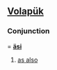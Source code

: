 {{delete|Uses an "alternative spelling" system that is not used, and is probably a private attempt at using Wiktionary to promote a new orthography}}

==[[Volapük]]==

===Conjunction===
{{infl|vo|conjunction}}  = '''[[äsi]]'''

# [[as also]]